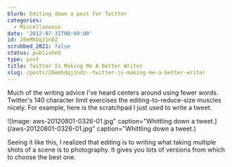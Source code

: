 ```yaml
---
blurb: Editing down a post for Twitter
categories:
  - Miscellaneous
date: '2012-07-31T00:00:00'
id: 20eMhDqJ1nDZ
scrubbed_2021: false
status: published
type: post
title: Twitter Is Making Me A Better Writer
slug: /posts/20emhdqj1ndz--twitter-is-making-me-a-better-writer
---
```


Much of the writing advice I've heard centers around using fewer words. Twitter's 140 character limit exercises the editing-to-reduce-size muscles nicely. For example, here is the scratchpad I just used to write a tweet.

![Image: aws-20120801-0326-01.jpg" caption="Whittling down a tweet.](/aws-20120801-0326-01.jpg" caption="Whittling down a tweet.)

Seeing it like this, I realized that editing is to writing what taking multiple shots of a scene is to photography. It gives you lots of versions from which to choose the best one.
